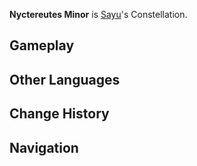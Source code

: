 {{Constellation Overview Infobox
|title     = Nyctereutes Minor
|character = Sayu
|meaning   = Lesser Tanuki
}}
'''Nyctereutes Minor''' is [[Sayu]]'s Constellation.

==Gameplay==
{{Constellation Table|Sayu}}

==Other Languages==
{{Other Languages
|en      = Nyctereutes Minor
|en_lang = la
|en_tl   = Lesser Tanuki
|zhs     = 小貉座
|zhs_rm  = Xiǎohé Zuò
|zht     = 小貉座
|zht_rm  = Xiǎohé Zuò
|zh_tl   = Lesser Mujina Constellation
|zh_note = {{Lang|mini=1|zh=貉|zh_rm=hé}} typically refers to the tanuki in Chinese, but based on the [[Sayu/Voice-Overs/Chinese|Chinese voice-overs for Sayu]], it is used only as a reading of the Japanese character {{Lang|mini=1|ja=貉|ja_rm=mujina}}.
|ja      = 子貉座
|ja_rm   = Ko-mujina-za
|ja_tl   = Lesser Mujina Constellation
|ko      = 너구리자리
|ko_rm   = Neoguri-jari
|ko_tl   = Raccoon Dog Constellation
|es      = Nyctereutes Minor
|fr      = Nyctereutes Minor
|ru      = Малый Мудзина
|ru_tl   = Lesser Mujina
|th      = Nyctereutes Minor
|vi      = {{tt|Cung|宮}} {{tt|Tiểu Lạc|小貉}}
|vi_tl   = Lesser Mujina Constellation{{Sino|vi|part=1}}
|de      = Nyctereutes Minor
|id      = Nyctereutes Minor
|pt      = Nyctereutes Minor
}}

==Change History==
{{Change History|2.0}}

==Navigation==
{{Constellation Navbox}}